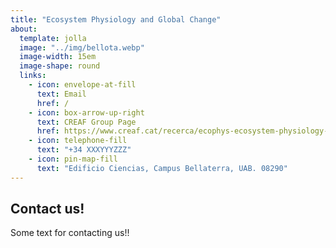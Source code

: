 ```yaml
---
title: "Ecosystem Physiology and Global Change"
about:
  template: jolla
  image: "../img/bellota.webp"
  image-width: 15em
  image-shape: round
  links:
    - icon: envelope-at-fill
      text: Email
      href: /
    - icon: box-arrow-up-right
      text: CREAF Group Page
      href: https://www.creaf.cat/recerca/ecophys-ecosystem-physiology-and-global-change
    - icon: telephone-fill
      text: "+34 XXXYYYZZZ"
    - icon: pin-map-fill
      text: "Edificio Ciencias, Campus Bellaterra, UAB. 08290"
---
```


## Contact us!

Some text for contacting us!!


